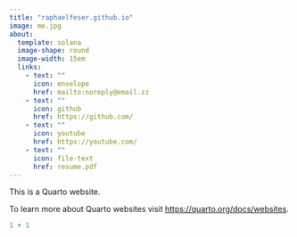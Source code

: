 ```yaml
---
title: "raphaelfeser.github.io"
image: me.jpg
about:
  template: solana
  image-shape: round
  image-width: 15em
  links:
    - text: ""
      icon: envelope
      href: mailto:noreply@email.zz
    - text: ""
      icon: github
      href: https://github.com/
    - text: ""
      icon: youtube
      href: https://youtube.com/
    - text: ""
      icon: file-text
      href: resume.pdf
---
```


This is a Quarto website.

To learn more about Quarto websites visit <https://quarto.org/docs/websites>.

```r
1 + 1
```
